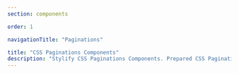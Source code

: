 ```yaml
---
section: components

order: 1

navigationTitle: "Paginations"

title: "CSS Paginations Components"
description: "Stylify CSS Paginations Components. Prepared CSS Paginations for your next web project. Copy&Paste, without CSS framework."
---
```


<InteractivePreview
	class="margin-bottom:48px"
	min-height="200"
	title="Pagination"
	htmlSnippet="components/paginations"
/>
